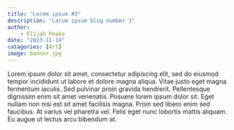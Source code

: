 ```yaml
---
title: "Lorem ipsum #3"
description: "Larum ipsum blog number 3"
author:
    - Elijah Peake
date: "2023-11-14"
catagories: [Art]
image: banner.jpg
---
```


Lorem ipsum dolor sit amet, consectetur adipiscing elit, sed do eiusmod tempor incididunt ut labore et dolore magna aliqua. Vitae justo eget magna fermentum iaculis. Sed pulvinar proin gravida hendrerit. Pellentesque dignissim enim sit amet venenatis. Posuere lorem ipsum dolor sit. Eget nullam non nisi est sit amet facilisis magna. Proin sed libero enim sed faucibus. At varius vel pharetra vel. Felis eget nunc lobortis mattis aliquam. Eu augue ut lectus arcu bibendum at.